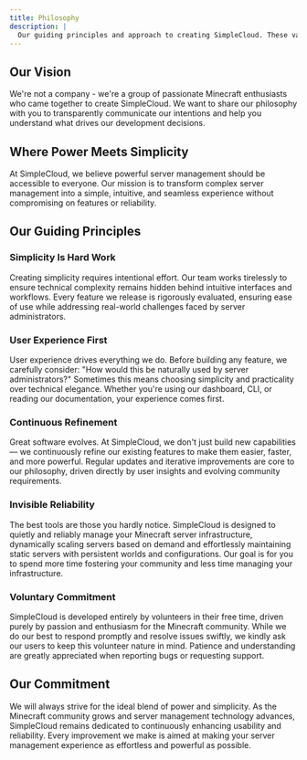 ```yaml
---
title: Philosophy
description: |
  Our guiding principles and approach to creating SimpleCloud. These values reflect how our volunteer team believes a Minecraft cloud system should work.
---
```


## Our Vision

We're not a company - we're a group of passionate Minecraft enthusiasts who came together to create SimpleCloud. We want to share our philosophy with you to transparently communicate our intentions and help you understand what drives our development decisions.

## Where Power Meets Simplicity

At SimpleCloud, we believe powerful server management should be accessible to everyone. Our mission is to transform complex server management into a simple, intuitive, and seamless experience without compromising on features or reliability.

## Our Guiding Principles

### Simplicity Is Hard Work

Creating simplicity requires intentional effort. Our team works tirelessly to ensure technical complexity remains hidden behind intuitive interfaces and workflows. Every feature we release is rigorously evaluated, ensuring ease of use while addressing real-world challenges faced by server administrators.

### User Experience First

User experience drives everything we do. Before building any feature, we carefully consider: "How would this be naturally used by server administrators?" Sometimes this means choosing simplicity and practicality over technical elegance. Whether you're using our dashboard, CLI, or reading our documentation, your experience comes first.

### Continuous Refinement

Great software evolves. At SimpleCloud, we don't just build new capabilities — we continuously refine our existing features to make them easier, faster, and more powerful. Regular updates and iterative improvements are core to our philosophy, driven directly by user insights and evolving community requirements.

### Invisible Reliability

The best tools are those you hardly notice. SimpleCloud is designed to quietly and reliably manage your Minecraft server infrastructure, dynamically scaling servers based on demand and effortlessly maintaining static servers with persistent worlds and configurations. Our goal is for you to spend more time fostering your community and less time managing your infrastructure.

### Voluntary Commitment

SimpleCloud is developed entirely by volunteers in their free time, driven purely by passion and enthusiasm for the Minecraft community. While we do our best to respond promptly and resolve issues swiftly, we kindly ask our users to keep this volunteer nature in mind. Patience and understanding are greatly appreciated when reporting bugs or requesting support.

## Our Commitment

We will always strive for the ideal blend of power and simplicity. As the Minecraft community grows and server management technology advances, SimpleCloud remains dedicated to continuously enhancing usability and reliability. Every improvement we make is aimed at making your server management experience as effortless and powerful as possible.
